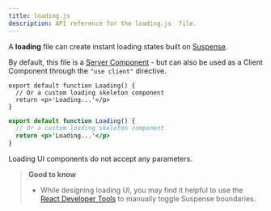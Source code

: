 ```yaml
---
title: loading.js
description: API reference for the loading.js  file.
---
```


A **loading** file can create instant loading states built on [Suspense](/docs/app/building-your-application/routing/loading-ui-and-streaming).

By default, this file is a [Server Component](/docs/getting-started/react-essentials#server-components) - but can also be used as a Client Component through the `"use client"` directive.

```tsx filename="app/feed/loading.tsx" switcher
export default function Loading() {
  // Or a custom loading skeleton component
  return <p>'Loading...'</p>
}
```

```jsx filename="app/feed/loading.jsx" switcher
export default function Loading() {
  // Or a custom loading skeleton component
  return <p>'Loading...'</p>
}
```

Loading UI components do not accept any parameters.

> **Good to know**
>
> - While designing loading UI, you may find it helpful to use the [React Developer Tools](https://react.dev/learn/react-developer-tools) to manually toggle Suspense boundaries.
